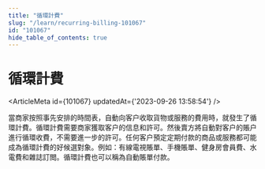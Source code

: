 ```yaml
---
title: "循環計費"
slug: "/learn/recurring-billing-101067"
id: "101067"
hide_table_of_contents: true
---
```



# 循環計費

<ArticleMeta id={101067} updatedAt={'2023-09-26 13:58:54'} />
<div className='border-solid border-b border-t-0 my-4 border-[var(--ifm-color-gray-300)]' />

當商家按照事先安排的時間表，自動向客户收取貨物或服務的費用時，就發生了循環計費。循環計費需要商家獲取客户的信息和許可。然後賣方將自動對客户的賬户進行循環收費，不需要進一步的許可。任何客户預定定期付款的商品或服務都可能成為循環計費的好候選對象。例如：有線電視賬單、手機賬單、健身房會員費、水電費和雜誌訂閲。循環計費也可以稱為自動賬單付款。
